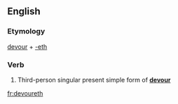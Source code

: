 ==English==

===Etymology===
[[devour]] + [[-eth]]

===Verb===
{{en-verb form}}

# {{archaic}} Third-person singular present simple form of '''[[devour]]'''

[[fr:devoureth]]